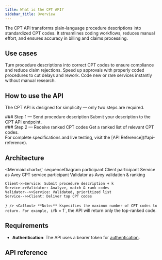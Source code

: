 ```yaml
---
title: What is the CPT API?
sidebar_title: Overview
---
```

The CPT API transforms plain-language procedure descriptions into standardized CPT codes.
It streamlines coding workflows, reduces manual effort, and ensures accuracy in billing and claims processing.

## Use cases
<Cards className="grid grid-cols-3">
  <Card title="Accurate Coding">
    Turn procedure descriptions into correct CPT codes to ensure compliance and reduce claim rejections.
  </Card>
  <Card title="Faster Claims">
    Speed up approvals with properly coded procedures to cut delays and rework.
  </Card>
  <Card title="Quick New Procedure Coding">
    Code new or rare services instantly without manual research.
  </Card>
</Cards>

## How to use the API
The CPT API is designed for simplicity — only two steps are required.
<div className="fd-steps">
  <div className="fd-step">
    <div className="fd-step-content">
### Step 1 — Send procedure description 
    Submit your description to the CPT API endpoint.
    </div> 
  </div>
  <div className="fd-step">
    <div className="fd-step-content">
### Step 2 — Receive ranked CPT codes
    Get a ranked list of relevant CPT codes.
    </div> 
  </div>
</div>
For complete specifications and live testing, visit the [API Reference](#api-reference).

## Architecture

<Mermaid
  chart={`
sequenceDiagram
    participant Client
    participant Service as Avey CPT service
    participant Validator as Avey validation & ranking

    Client->>Service: Submit procedure description + k
    Service->>Validator: Analyze, match & rank codes
    Validator-->>Service: Validated, prioritized list
    Service-->>Client: Deliver top CPT codes
`}
/>
<Callout>
  **Note:** `k` specifies the maximum number of CPT codes to return. For example, if `k = 1`, the API will return only the top-ranked code.
</Callout>


## Requirements
- **Authentication**: The API uses a bearer token for [authentication](/#authentication).


## API reference

<Cards>
  <Card title="Code" href="/cpt/prompt_llm_api_infer__post" /> 
</Cards>
